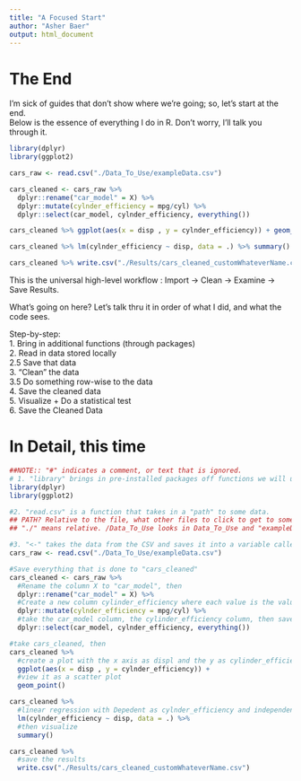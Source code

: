 ---
title: "A Focused Start"
author: "Asher Baer"
output: html_document
---
# The End
I'm sick of guides that don't show where we're going; so, let's start at the end.   
Below is the essence of everything I do in R. Don't worry, I'll talk you through it.  

```{r echo = T, results = 'hide', error=FALSE, warning=FALSE,  message=FALSE,  fig.show='hide'}
library(dplyr)
library(ggplot2)

cars_raw <- read.csv("./Data_To_Use/exampleData.csv")

cars_cleaned <- cars_raw %>% 
  dplyr::rename("car_model" = X) %>%
  dplyr::mutate(cylnder_efficiency = mpg/cyl) %>%
  dplyr::select(car_model, cylnder_efficiency, everything()) 

cars_cleaned %>% ggplot(aes(x = disp , y = cylnder_efficiency)) + geom_point()

cars_cleaned %>% lm(cylnder_efficiency ~ disp, data = .) %>% summary()

cars_cleaned %>% write.csv("./Results/cars_cleaned_customWhateverName.csv")
```
This is the universal high-level workflow : Import -> Clean -> Examine -> Save Results.


What's going on here? Let's talk thru it in order of what I did, and what the code sees.

Step-by-step:   
1. Bring in additional functions (through packages)   
2. Read in data stored locally   
2.5 Save that data   
3. "Clean" the data   
3.5 Do something row-wise to the data   
4. Save the cleaned data   
5. Visualize + Do a statistical test   
6. Save the Cleaned Data   

# In Detail, this time

```{r echo = T, results = 'hide', error=FALSE, warning=FALSE,  message=FALSE,  fig.show='hide'}
##NOTE:: "#" indicates a comment, or text that is ignored. 
# 1. "library" brings in pre-installed packages off functions we will use. Here, they are "dplyr" and "ggplot2"
library(dplyr)
library(ggplot2)

#2. "read.csv" is a function that takes in a "path" to some data. 
## PATH? Relative to the file, what other files to click to get to something. 
## "./" means relative. /Data_To_Use looks in Data_To_Use and "exampleData.csv" is selected

#3. "<-" takes the data from the CSV and saves it into a variable called "cars_raw". We could name this whatever
cars_raw <- read.csv("./Data_To_Use/exampleData.csv")

#Save everything that is done to "cars_cleaned"
cars_cleaned <- cars_raw %>% 
  #Rename the column X to "car_model", then
  dplyr::rename("car_model" = X) %>%
  #Create a new column cylinder_efficiency where each value is the value from the mpg columns divided by the cyl columns, then
  dplyr::mutate(cylnder_efficiency = mpg/cyl) %>%
  #take the car_model column, the cylinder_efficiency column, then saves it (go back to top)
  dplyr::select(car_model, cylnder_efficiency, everything()) 

#take cars_cleaned, then
cars_cleaned %>% 
  #create a plot with the x axis as displ and the y as cylinder_efficiency
  ggplot(aes(x = disp , y = cylnder_efficiency)) +
  #view it as a scatter plot
  geom_point()

cars_cleaned %>% 
  #linear regression with Depedent as cylnder_efficiency and independent as disp
  lm(cylnder_efficiency ~ disp, data = .) %>% 
  #then visualize
  summary()

cars_cleaned %>% 
  #save the results
  write.csv("./Results/cars_cleaned_customWhateverName.csv")
```
